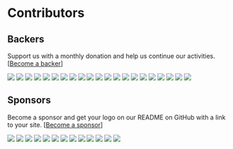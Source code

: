 # Contributors

## Backers
Support us with a monthly donation and help us continue our activities. [[Become a backer](https://opencollective.com/preact#backer)]

[![](https://opencollective.com/preact/backer/0/avatar.svg)](https://opencollective.com/preact/backer/0/website)
[![](https://opencollective.com/preact/backer/1/avatar.svg)](https://opencollective.com/preact/backer/1/website)
[![](https://opencollective.com/preact/backer/2/avatar.svg)](https://opencollective.com/preact/backer/2/website)
[![](https://opencollective.com/preact/backer/3/avatar.svg)](https://opencollective.com/preact/backer/3/website)
[![](https://opencollective.com/preact/backer/4/avatar.svg)](https://opencollective.com/preact/backer/4/website)
[![](https://opencollective.com/preact/backer/5/avatar.svg)](https://opencollective.com/preact/backer/5/website)
[![](https://opencollective.com/preact/backer/6/avatar.svg)](https://opencollective.com/preact/backer/6/website)
[![](https://opencollective.com/preact/backer/7/avatar.svg)](https://opencollective.com/preact/backer/7/website)
[![](https://opencollective.com/preact/backer/8/avatar.svg)](https://opencollective.com/preact/backer/8/website)
[![](https://opencollective.com/preact/backer/9/avatar.svg)](https://opencollective.com/preact/backer/9/website)
[![](https://opencollective.com/preact/backer/10/avatar.svg)](https://opencollective.com/preact/backer/10/website)
[![](https://opencollective.com/preact/backer/11/avatar.svg)](https://opencollective.com/preact/backer/11/website)
[![](https://opencollective.com/preact/backer/12/avatar.svg)](https://opencollective.com/preact/backer/12/website)
[![](https://opencollective.com/preact/backer/13/avatar.svg)](https://opencollective.com/preact/backer/13/website)
[![](https://opencollective.com/preact/backer/14/avatar.svg)](https://opencollective.com/preact/backer/14/website)
[![](https://opencollective.com/preact/backer/15/avatar.svg)](https://opencollective.com/preact/backer/15/website)
[![](https://opencollective.com/preact/backer/16/avatar.svg)](https://opencollective.com/preact/backer/16/website)
[![](https://opencollective.com/preact/backer/17/avatar.svg)](https://opencollective.com/preact/backer/17/website)
[![](https://opencollective.com/preact/backer/18/avatar.svg)](https://opencollective.com/preact/backer/18/website)
[![](https://opencollective.com/preact/backer/19/avatar.svg)](https://opencollective.com/preact/backer/19/website)
[![](https://opencollective.com/preact/backer/20/avatar.svg)](https://opencollective.com/preact/backer/20/website)


## Sponsors
Become a sponsor and get your logo on our README on GitHub with a link to your site. [[Become a sponsor](https://opencollective.com/preact#sponsor)]

[![](https://opencollective.com/preact/sponsor/0/avatar.svg)](https://opencollective.com/preact/sponsor/0/website)
[![](https://opencollective.com/preact/sponsor/1/avatar.svg)](https://opencollective.com/preact/sponsor/1/website)
[![](https://opencollective.com/preact/sponsor/2/avatar.svg)](https://opencollective.com/preact/sponsor/2/website)
[![](https://opencollective.com/preact/sponsor/3/avatar.svg)](https://opencollective.com/preact/sponsor/3/website)
[![](https://opencollective.com/preact/sponsor/4/avatar.svg)](https://opencollective.com/preact/sponsor/4/website)
[![](https://opencollective.com/preact/sponsor/5/avatar.svg)](https://opencollective.com/preact/sponsor/5/website)
[![](https://opencollective.com/preact/sponsor/6/avatar.svg)](https://opencollective.com/preact/sponsor/6/website)
[![](https://opencollective.com/preact/sponsor/7/avatar.svg)](https://opencollective.com/preact/sponsor/7/website)
[![](https://opencollective.com/preact/sponsor/8/avatar.svg)](https://opencollective.com/preact/sponsor/8/website)
[![](https://opencollective.com/preact/sponsor/9/avatar.svg)](https://opencollective.com/preact/sponsor/9/website)
[![](https://opencollective.com/preact/sponsor/10/avatar.svg)](https://opencollective.com/preact/sponsor/10/website)
[![](https://opencollective.com/preact/sponsor/11/avatar.svg)](https://opencollective.com/preact/sponsor/11/website)
[![](https://opencollective.com/preact/sponsor/12/avatar.svg)](https://opencollective.com/preact/sponsor/12/website)